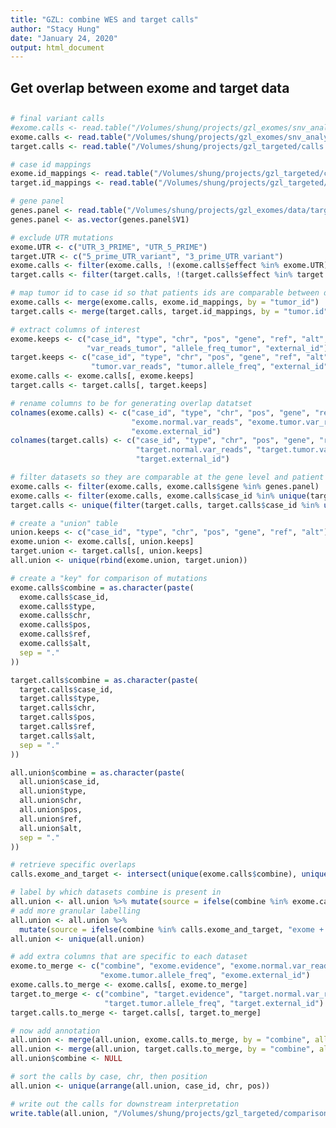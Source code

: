 ```yaml
---	
title: "GZL: combine WES and target calls"	
author: "Stacy Hung"	
date: "January 24, 2020"	
output: html_document	
---	
```


## ##########################################
## Get overlap between exome and target data
## ##########################################

```r
# final variant calls
#exome.calls <- read.table("/Volumes/shung/projects/gzl_exomes/snv_analysis-20181127/snv_indel_datasets/snvs_indels.30_final.default_and_optimized.txt", sep = "\t", header = TRUE, fill = TRUE)
exome.calls <- read.table("/Volumes/shung/projects/gzl_exomes/snv_analysis-20181127/snv_indel_datasets/snvs_indels.full_cohort_minus_GZ229.default_and_optimized.FINAL_DATASET.txt", sep = "\t", header = TRUE, fill = TRUE)
target.calls <- read.table("/Volumes/shung/projects/gzl_targeted/calls.all/calls.all.unique-union-varscan_mutect_strelka.txt", sep = "\t", header = TRUE, fill = TRUE)

# case id mappings
exome.id_mappings <- read.table("/Volumes/shung/projects/gzl_targeted/comparison_to_WES/exome.id_mappings.txt", sep = "\t", header = TRUE)
target.id_mappings <- read.table("/Volumes/shung/projects/gzl_targeted/comparison_to_WES/target.id_mappings.txt", sep = "\t", header = TRUE)

# gene panel
genes.panel <- read.table("/Volumes/shung/projects/gzl_exomes/data/target_panel_Agilent_genes.txt", header=FALSE)
genes.panel <- as.vector(genes.panel$V1)

# exclude UTR mutations
exome.UTR <- c("UTR_3_PRIME", "UTR_5_PRIME")
target.UTR <- c("5_prime_UTR_variant", "3_prime_UTR_variant")
exome.calls <- filter(exome.calls, !(exome.calls$effect %in% exome.UTR))
target.calls <- filter(target.calls, !(target.calls$effect %in% target.UTR))

# map tumor id to case id so that patients ids are comparable between datasets
exome.calls <- merge(exome.calls, exome.id_mappings, by = "tumor_id")
target.calls <- merge(target.calls, target.id_mappings, by = "tumor.id")

# extract columns of interest
exome.keeps <- c("case_id", "type", "chr", "pos", "gene", "ref", "alt", "evidence", "var_reads_normal",
                 "var_reads_tumor", "allele_freq_tumor", "external_id")
target.keeps <- c("case_id", "type", "chr", "pos", "gene", "ref", "alt", "datasets", "normal.var_reads",
                  "tumor.var_reads", "tumor.allele_freq", "external_id")
exome.calls <- exome.calls[, exome.keeps]
target.calls <- target.calls[, target.keeps]

# rename columns to be for generating overlap datatset
colnames(exome.calls) <- c("case_id", "type", "chr", "pos", "gene", "ref", "alt", "exome.evidence",
                           "exome.normal.var_reads", "exome.tumor.var_reads", "exome.tumor.allele_freq",
                           "exome.external_id")
colnames(target.calls) <- c("case_id", "type", "chr", "pos", "gene", "ref", "alt", "target.evidence", 
                            "target.normal.var_reads", "target.tumor.var_reads", "target.tumor.allele_freq",
                            "target.external_id")

# filter datasets so they are comparable at the gene level and patient level
exome.calls <- filter(exome.calls, exome.calls$gene %in% genes.panel)
exome.calls <- filter(exome.calls, exome.calls$case_id %in% unique(target.calls$case_id))
target.calls <- unique(filter(target.calls, target.calls$case_id %in% unique(exome.calls$case_id)))

# create a "union" table
union.keeps <- c("case_id", "type", "chr", "pos", "gene", "ref", "alt")
exome.union <- exome.calls[, union.keeps]
target.union <- target.calls[, union.keeps]
all.union <- unique(rbind(exome.union, target.union))

# create a "key" for comparison of mutations
exome.calls$combine = as.character(paste(
  exome.calls$case_id,
  exome.calls$type,
  exome.calls$chr,
  exome.calls$pos,
  exome.calls$ref,
  exome.calls$alt,
  sep = "."
))

target.calls$combine = as.character(paste(
  target.calls$case_id,
  target.calls$type,
  target.calls$chr,
  target.calls$pos,
  target.calls$ref,
  target.calls$alt,
  sep = "."
))

all.union$combine = as.character(paste(
  all.union$case_id,
  all.union$type,
  all.union$chr,
  all.union$pos,
  all.union$ref,
  all.union$alt,
  sep = "."
))

# retrieve specific overlaps
calls.exome_and_target <- intersect(unique(exome.calls$combine), unique(target.calls$combine))

# label by which datasets combine is present in
all.union <- all.union %>% mutate(source = ifelse(combine %in% exome.calls$combine, "exome", "target"))
# add more granular labelling
all.union <- all.union %>%
  mutate(source = ifelse(combine %in% calls.exome_and_target, "exome + target", source))
all.union <- unique(all.union)

# add extra columns that are specific to each dataset
exome.to_merge <- c("combine", "exome.evidence", "exome.normal.var_reads", "exome.tumor.var_reads",
                    "exome.tumor.allele_freq", "exome.external_id")
exome.calls.to_merge <- exome.calls[, exome.to_merge]
target.to_merge <- c("combine", "target.evidence", "target.normal.var_reads", "target.tumor.var_reads",
                     "target.tumor.allele_freq", "target.external_id")
target.calls.to_merge <- target.calls[, target.to_merge]

# now add annotation
all.union <- merge(all.union, exome.calls.to_merge, by = "combine", all.x = TRUE)
all.union <- merge(all.union, target.calls.to_merge, by = "combine", all.x = TRUE)
all.union$combine <- NULL

# sort the calls by case, chr, then position	
all.union <- unique(arrange(all.union, case_id, chr, pos))

# write out the calls for downstream interpretation
write.table(all.union, "/Volumes/shung/projects/gzl_targeted/comparison_to_WES/calls-WES_vs_targeted.txt", sep = "\t", row.names = FALSE, quote = FALSE)
```